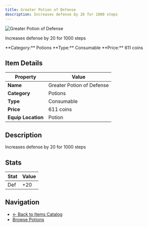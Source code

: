 ```yaml
---
title: Greater Potion of Defense
description: Increases defense by 20 for 1000 steps
---
```


<div className="flex items-start gap-6 mb-8">
  <div className="flex-shrink-0">
    <img src="/assets/resources/alchemy/greater_defense_potion.png" alt="Greater Potion of Defense" className="w-24 h-24 border rounded-lg" />
  </div>
  <div className="flex-1">
    <div className="space-y-2">
      <p className="text-lg text-muted-foreground">Increases defense by 20 for 1000 steps</p>
      <div className="flex flex-wrap gap-4 text-sm">
        <span className="px-2 py-1 bg-blue-100 dark:bg-blue-900 rounded-md">
          **Category:** Potions
        </span>
        <span className="px-2 py-1 bg-green-100 dark:bg-green-900 rounded-md">
          **Type:** Consumable
        </span>
        <span className="px-2 py-1 bg-yellow-100 dark:bg-yellow-900 rounded-md">
          **Price:** 611 coins
        </span>
      </div>
    </div>
  </div>
</div>

## Item Details

| Property | Value |
|----------|-------|
| **Name** | Greater Potion of Defense |
| **Category** | Potions |
| **Type** | Consumable |
| **Price** | 611 coins |
| **Equip Location** | Potion |

## Description

Increases defense by 20 for 1000 steps


## Stats

| Stat | Value |
|------|-------|
| Def | +20 |


## Navigation

- [← Back to Items Catalog](/docs/items)
- [Browse Potions](/docs/items#potions)

